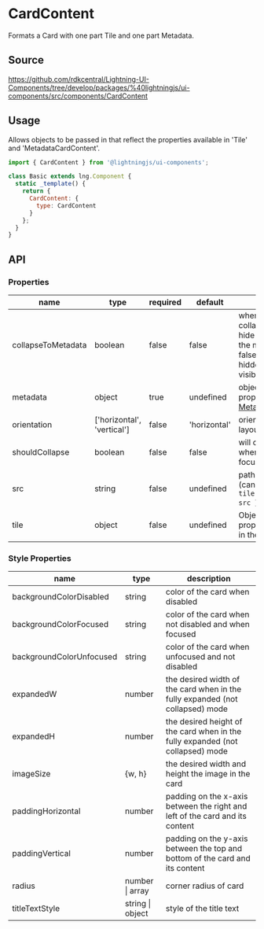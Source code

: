 ﻿<!--
  Copyright 2023 Comcast Cable Communications Management, LLC

  Licensed under the Apache License, Version 2.0 (the "License");
  you may not use this file except in compliance with the License.
  You may obtain a copy of the License at

  http://www.apache.org/licenses/LICENSE-2.0

  Unless required by applicable law or agreed to in writing, software
  distributed under the License is distributed on an "AS IS" BASIS,
  WITHOUT WARRANTIES OR CONDITIONS OF ANY KIND, either express or implied.
  See the License for the specific language governing permissions and
  limitations under the License.

  SPDX-License-Identifier: Apache-2.0
-->


# CardContent

Formats a Card with one part Tile and one part Metadata.

## Source

https://github.com/rdkcentral/Lightning-UI-Components/tree/develop/packages/%40lightningjs/ui-components/src/components/CardContent

## Usage

Allows objects to be passed in that reflect the properties available in 'Tile' and 'MetadataCardContent'.

```js
import { CardContent } from '@lightningjs/ui-components';

class Basic extends lng.Component {
  static _template() {
    return {
      CardContent: {
        type: CardContent
      }
    };
  }
}
```

<Canvas>
  <Story id="tiles-cards-cardcontent--card-content" />
</Canvas>

## API

### Properties

| name               | type                       | required | default      | description                                                                                                                          |
| ------------------ | -------------------------- | -------- | ------------ | ------------------------------------------------------------------------------------------------------------------------------------ |
| collapseToMetadata | boolean                    | false    | false        | when true, the collapsed state will hide the tile and show the metadata (when false, the metadata is hidden and the tile is visible) |
| metadata           | object                     | true     | undefined    | object with all of the properties for [MetadataCardContent](?path=/story/elements-metadatacardcontent--basic)                        |
| orientation        | ['horizontal', 'vertical'] | false    | 'horizontal' | orientation of card's layout                                                                                                         |
| shouldCollapse     | boolean                    | false    | false        | will collapse the Card when the Card is not focused                                                                                  |
| src                | string                     | false    | undefined    | path to artwork image (can also be set via `{ tile: { artwork: { src } } }`)                                                         |
| tile               | object                     | false    | undefined    | Object containing all properties supported in the [Tile component](?path=/docs/elements-tile--basic)                                 |

### Style Properties

| name                     | type             | description                                                                    |
| ------------------------ | ---------------- | ------------------------------------------------------------------------------ |
| backgroundColorDisabled  | string           | color of the card when disabled                                                |
| backgroundColorFocused   | string           | color of the card when not disabled and when focused                           |
| backgroundColorUnfocused | string           | color of the card when unfocused and not disabled                              |
| expandedW                | number           | the desired width of the card when in the fully expanded (not collapsed) mode  |
| expandedH                | number           | the desired height of the card when in the fully expanded (not collapsed) mode |
| imageSize                | {w, h}           | the desired width and height the image in the card                             |
| paddingHorizontal        | number           | padding on the x-axis between the right and left of the card and its content   |
| paddingVertical          | number           | padding on the y-axis between the top and bottom of the card and its content   |
| radius                   | number \| array  | corner radius of card                                                          |
| titleTextStyle           | string \| object | style of the title text                                                        |

